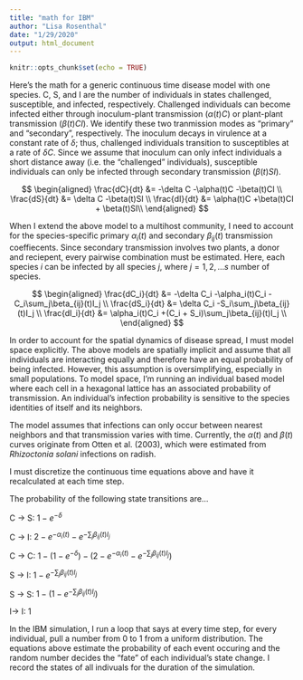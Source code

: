 ```yaml
---
title: "math for IBM"
author: "Lisa Rosenthal"
date: "1/29/2020"
output: html_document
---
```


```r
knitr::opts_chunk$set(echo = TRUE)
```

Here's the math for a generic continuous time disease model with one species. C, S, and I are the number of individuals in states challenged, susceptible, and infected, respectively. Challenged individuals can become infected either through inoculum-plant transmission ($\alpha(t)C$) or plant-plant transmission ($\beta(t)CI$). We identify these two tranmission modes as "primary" and "secondary", respectively. The inoculum decays in virulence at a constant rate of $\delta$; thus, challenged individuals transition to susceptibles at a rate of $\delta C$. Since we assume that inoculum can only infect individuals a short distance away (i.e. the "challenged" individuals), susceptible individuals can only be infected through secondary transmission ($\beta(t)SI$). 


$$
\begin{aligned}
\frac{dC}{dt} &= -\delta C  -\alpha(t)C -\beta(t)CI \\
\frac{dS}{dt} &= \delta C  -\beta(t)SI \\
\frac{dI}{dt} &= \alpha(t)C +\beta(t)CI +  \beta(t)SI\\
\end{aligned}
$$

When I extend the above model to a multihost community, I need to account for the species-specific primary $\alpha_i(t)$ and secondary $\beta_{ij}(t)$ transmission coeffiecents. Since secondary transmission involves two plants, a donor and reciepent, every pairwise combination must be estimated. Here, each species *i* can be infected by all species *j*, where $j=1, 2,... s$ number of species. 

$$
\begin{aligned}
\frac{dC_i}{dt} &= -\delta C_i  -\alpha_i(t)C_i -C_i\sum_j\beta_{ij}(t)I_j \\
\frac{dS_i}{dt} &= \delta C_i  -S_i\sum_j\beta_{ij}(t)I_j \\
\frac{dI_i}{dt} &= \alpha_i(t)C_i +(C_i + S_i)\sum_j\beta_{ij}(t)I_j \\
\end{aligned}
$$

In order to account for the spatial dynamics of disease spread, I must model space explicitly. The above models are spatially implicit and assume that all individuals are interacting equally and therefore have an equal probability of being infected. However, this assumption is oversimplifying, especially in small populations. To model space, I'm running an individual based model where each cell in a hexagonal lattice has an associated probability of transmission. An individual's infection probability is sensitive to the species identities of itself and its neighbors.  

The model assumes that infections can only occur between nearest neighbors and that transmission varies with time. Currently, the $\alpha(t)$ and $\beta(t)$ curves originate from Otten et al. (2003), which were estimated from *Rhizoctonia solani* infections on radish. 

I must discretize the continuous time equations above and have it recalculated at each time step.  

The probability of the following state transitions are...

C -> S: $1-e^{-\delta}$  

C -> I: $2-e^{-\alpha_i(t)} - e^{-\sum_j\beta_{ij}(t)I_j}$

C -> C: $1-(1-e^{-\delta})-(2-e^{-\alpha_i(t)} - e^{-\sum_j\beta_{ij}(t)I_j})$

S -> I: $1- e^{-\sum_j\beta_{ij}(t)I_j}$

S -> S: $1-(1-e^{-\sum_j\beta_{ij}(t)I_j})$

I-> I: $1$

In the IBM simulation, I run a loop that says at every time step, for every individual, pull a number from 0 to 1 from a uniform distribution. The equations above estimate the probability of each event occuring and the random number decides the "fate" of each individual's state change. I record the states of all indivuals for the duration of the simulation. 








